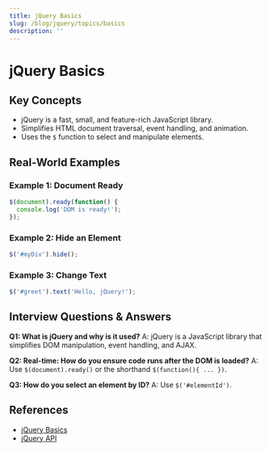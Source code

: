 ```yaml
---
title: jQuery Basics
slug: /blog/jquery/topics/basics
description: ''
---
```

# jQuery Basics

## Key Concepts
- jQuery is a fast, small, and feature-rich JavaScript library.
- Simplifies HTML document traversal, event handling, and animation.
- Uses the `$` function to select and manipulate elements.

## Real-World Examples

### Example 1: Document Ready
```javascript
$(document).ready(function() {
  console.log('DOM is ready!');
});
```

### Example 2: Hide an Element
```javascript
$('#myDiv').hide();
```

### Example 3: Change Text
```javascript
$('#greet').text('Hello, jQuery!');
```

## Interview Questions & Answers

**Q1: What is jQuery and why is it used?**
A: jQuery is a JavaScript library that simplifies DOM manipulation, event handling, and AJAX.

**Q2: Real-time: How do you ensure code runs after the DOM is loaded?**
A: Use `$(document).ready()` or the shorthand `$(function(){ ... })`.

**Q3: How do you select an element by ID?**
A: Use `$('#elementId')`.

## References
- [jQuery Basics](https://learn.jquery.com/using-jquery-core/)
- [jQuery API](https://api.jquery.com/)

